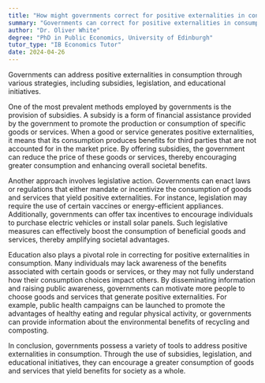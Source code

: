 ```yaml
---
title: "How might governments correct for positive externalities in consumption?"
summary: "Governments can correct for positive externalities in consumption through subsidies, legislation, and education."
author: "Dr. Oliver White"
degree: "PhD in Public Economics, University of Edinburgh"
tutor_type: "IB Economics Tutor"
date: 2024-04-26
---
```


Governments can address positive externalities in consumption through various strategies, including subsidies, legislation, and educational initiatives.

One of the most prevalent methods employed by governments is the provision of subsidies. A subsidy is a form of financial assistance provided by the government to promote the production or consumption of specific goods or services. When a good or service generates positive externalities, it means that its consumption produces benefits for third parties that are not accounted for in the market price. By offering subsidies, the government can reduce the price of these goods or services, thereby encouraging greater consumption and enhancing overall societal benefits.

Another approach involves legislative action. Governments can enact laws or regulations that either mandate or incentivize the consumption of goods and services that yield positive externalities. For instance, legislation may require the use of certain vaccines or energy-efficient appliances. Additionally, governments can offer tax incentives to encourage individuals to purchase electric vehicles or install solar panels. Such legislative measures can effectively boost the consumption of beneficial goods and services, thereby amplifying societal advantages.

Education also plays a pivotal role in correcting for positive externalities in consumption. Many individuals may lack awareness of the benefits associated with certain goods or services, or they may not fully understand how their consumption choices impact others. By disseminating information and raising public awareness, governments can motivate more people to choose goods and services that generate positive externalities. For example, public health campaigns can be launched to promote the advantages of healthy eating and regular physical activity, or governments can provide information about the environmental benefits of recycling and composting.

In conclusion, governments possess a variety of tools to address positive externalities in consumption. Through the use of subsidies, legislation, and educational initiatives, they can encourage a greater consumption of goods and services that yield benefits for society as a whole.
    